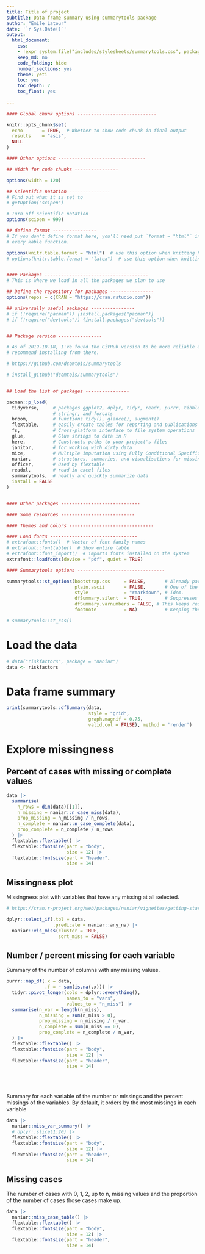 ```yaml
---
title: Title of project
subtitle: Data frame summary using summarytools package
author: "Emile Latour"
date: '`r Sys.Date()`'
output:
  html_document:
    css: 
    - !expr system.file("includes/stylesheets/summarytools.css", package = "summarytools")
    keep_md: no
    code_folding: hide
    number_sections: yes
    theme: yeti
    toc: yes
    toc_depth: 2
    toc_float: yes
  
---
```


```r

#### Global chunk options -----------------------------

knitr::opts_chunk$set(
  echo       = TRUE,  # Whether to show code chunk in final output
  results    = "asis", 
  NULL
)

#### Other options --------------------------------

## Width for code chunks ---------------- 

options(width = 120)

## Scientific notation ---------------
# Find out what it is set to
# getOption("scipen")

# Turn off scientific notation
options(scipen = 999)

## define format ----------------
# If you don't define format here, you'll need put `format = "html"` in 
# every kable function.

options(knitr.table.format = "html")  # use this option when knitting html
# options(knitr.table.format = "latex")  # use this option when knitting pdf


#### Packages --------------------------------------
# This is where we load in all the packages we plan to use

## Define the repository for packages ----------------
options(repos = c(CRAN = "https://cran.rstudio.com"))

## universally useful packages ----------------
# if (!require("pacman")) {install.packages("pacman")}
# if (!require("devtools")) {install.packages("devtools")}


## Package version ---------------- 

# As of 2019-10-18, I've found the GitHub version to be more reliable and
# recommend installing from there.

# https://github.com/dcomtois/summarytools

# install_github("dcomtois/summarytools")


## Load the list of packages ----------------

pacman::p_load(
  tidyverse,     # packages ggplot2, dplyr, tidyr, readr, purrr, tibble, 
                 # stringr, and forcats
  broom,         # functions tidy(), glance(), augment()
  flextable,     # easily create tables for reporting and publications
  fs,            # Cross-platform interface to file system operations
  glue,          # Glue strings to data in R
  here,          # Constructs paths to your project's files
  janitor,       # for working with dirty data 
  mice,          # Multiple imputation using Fully Conditional Specification
  naniar,        # structures, summaries, and visualisations for missing data 
  officer,       # Used by flextable
  readxl,        # read in excel files
  summarytools,  # neatly and quickly summarize data
  install = FALSE
)


#### Other packages -----------------------------

#### Some resources ---------------------------

#### Themes and colors -------------------------------

#### Load fonts --------------------------------
# extrafont::fonts()  # Vector of font family names
# extrafont::fonttable()  # Show entire table
# extrafont::font_import()  # imports fonts installed on the system
extrafont::loadfonts(device = "pdf", quiet = TRUE)

#### Summarytools options -------------------------------- 

summarytools::st_options(bootstrap.css     = FALSE,       # Already part of the theme so no need for it
                         plain.ascii       = FALSE,       # One of the essential settings
                         style             = "rmarkdown", # Idem.
                         dfSummary.silent  = TRUE,        # Suppresses messages about temporary files
                         dfSummary.varnumbers = FALSE, # This keeps results narrow enough
                         footnote          = NA)          # Keeping the results minimalistic

# summarytools::st_css()

```

# Load the data

```r

# data("riskfactors", package = "naniar")
data <- riskfactors

```

# Data frame summary

```r

print(summarytools::dfSummary(data, 
                              style = "grid", 
                              graph.magnif = 0.75, 
                              valid.col = FALSE), method = 'render')

```

# Explore missingness

## Percent of cases with missing or complete values

```r

data |> 
  summarise(
    n_rows = dim(data)[[1]], 
    n_missing = naniar::n_case_miss(data), 
    prop_missing = n_missing / n_rows, 
    n_complete = naniar::n_case_complete(data), 
    prop_complete = n_complete / n_rows
  ) |> 
  flextable::flextable() |> 
  flextable::fontsize(part = "body", 
                      size = 12) |> 
  flextable::fontsize(part = "header", 
                      size = 14)


```

## Missingness plot

Missingness plot with variables that have any missing at all selected.

```r
# https://cran.r-project.org/web/packages/naniar/vignettes/getting-started-w-naniar.html

dplyr::select_if(.tbl = data, 
                 .predicate = naniar::any_na) |> 
  naniar::vis_miss(cluster = TRUE, 
                   sort_miss = FALSE)
```

## Number / percent missing for each variable

Summary of the number of columns with any missing values. 

```r
purrr::map_df(.x = data, 
              .f = ~ sum(is.na(.x))) |> 
  tidyr::pivot_longer(cols = dplyr::everything(), 
                      names_to = "vars", 
                      values_to = "n_miss") |> 
  summarise(n_var = length(n_miss), 
            n_missing = sum(n_miss > 0), 
            prop_missing = n_missing / n_var, 
            n_complete = sum(n_miss == 0), 
            prop_complete = n_complete / n_var, 
  ) |> 
  flextable::flextable() |> 
  flextable::fontsize(part = "body", 
                      size = 12) |> 
  flextable::fontsize(part = "header", 
                      size = 14)

```

<br>
<br>

Summary for each variable of the number or missings and the percent missings of the variables. By default, it orders by the most missings in each variable

```r
data |> 
  naniar::miss_var_summary() |> 
  # dplyr::slice(1:20) |> 
  flextable::flextable() |> 
  flextable::fontsize(part = "body", 
                      size = 12) |> 
  flextable::fontsize(part = "header", 
                      size = 14)
```

## Missing cases

The number of cases with 0, 1, 2, up to n, missing values and the proportion of the number of cases those cases make up. 

```r
data |> 
  naniar::miss_case_table() |> 
  flextable::flextable() |> 
  flextable::fontsize(part = "body", 
                      size = 12) |> 
  flextable::fontsize(part = "header", 
                      size = 14)
```

